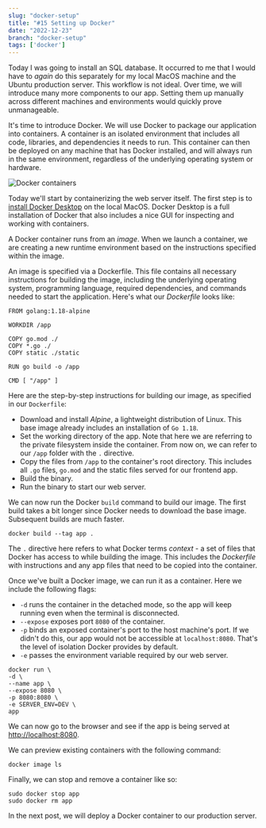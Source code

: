 ```yaml
---
slug: "docker-setup"
title: "#15 Setting up Docker"
date: "2022-12-23"
branch: "docker-setup"
tags: ['docker']
---
```

Today I was going to install an SQL database. It occurred to me that I would have to *again* do this separately for my local MacOS machine and the Ubuntu production server. This workflow is not ideal. Over time, we will introduce many more components to our app. Setting them up manually across different machines and environments would quickly prove unmanageable.

It's time to introduce Docker. We will use Docker to package our application into containers. A container is an isolated environment that includes all code, libraries, and dependencies it needs to run. This container can then be deployed on any machine that has Docker installed, and will always run in the same environment, regardless of the underlying operating system or hardware.

![Docker containers](./img-1.png)

Today we'll start by containerizing the web server itself. The first step is to [install Docker Desktop](https://www.docker.com/products/docker-desktop/) on the local MacOS. Docker Desktop is a full installation of Docker that also includes a nice GUI for inspecting and working with containers.

A Docker container runs from an *image*. When we launch a container, we are creating a new runtime environment based on the instructions specified within the image.

An image is specified via a Dockerfile. This file contains all necessary instructions for building the image, including the underlying operating system, programming language, required dependencies, and commands needed to start the application. Here's what our *Dockerfile* looks like:

```
FROM golang:1.18-alpine

WORKDIR /app

COPY go.mod ./
COPY *.go ./
COPY static ./static

RUN go build -o /app

CMD [ "/app" ]
```

Here are the step-by-step instructions for building our image, as specified in our ```Dockerfile```:
- Download and install *Alpine*, a lightweight distribution of Linux. This base image already includes an installation of ```Go 1.18```.
- Set the working directory of the app. Note that here we are referring to the private filesystem inside the container. From now on, we can refer to our ```/app``` folder with the ```.``` directive.
- Copy the files from ```/app``` to the container's root directory. This includes all ```.go``` files, ```go.mod``` and the static files served for our frontend app.
- Build the binary.
- Run the binary to start our web server.

We can now run the Docker ```build``` command to build our image. The first build takes a bit longer since Docker needs to download the base image. Subsequent builds are much faster.
```
docker build --tag app .
```

The ```.``` directive here refers to what Docker terms *context* - a set of files that Docker has access to while building the image. This includes the *Dockerfile* with instructions and any app files that need to be copied into the container.

Once we've built a Docker image, we can run it as a container. Here we include the following flags:
- ```-d``` runs the container in the detached mode, so the app will keep running even when the terminal is disconnected.
- ```--expose``` exposes port ```8080``` of the container.
- ```-p``` binds an exposed container's port to the host machine's port. If we didn't do this, our app would not be accessible at ```localhost:8080```. That's the level of isolation Docker provides by default.
- ```-e``` passes the environment variable required by our web server.

```
docker run \
-d \
--name app \
--expose 8080 \
-p 8080:8080 \
-e SERVER_ENV=DEV \
app
```

We can now go to the browser and see if the app is being served at [http://localhost:8080](http://localhost:8080).

We can preview existing containers with the following command:
```
docker image ls
```

Finally, we can stop and remove a container like so:
```
sudo docker stop app
sudo docker rm app
```

In the next post, we will deploy a Docker container to our production server.
